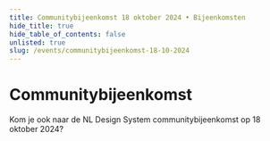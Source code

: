 ```yaml
---
title: Communitybijeenkomst 18 oktober 2024 • Bijeenkomsten
hide_title: true
hide_table_of_contents: false
unlisted: true
slug: /events/communitybijeenkomst-18-10-2024
---
```



# Communitybijeenkomst

Kom je ook naar de NL Design System communitybijeenkomst op 18 oktober 2024?

<NewsletterSignUp
  listId="w6sbgdln0j"
  emailFieldId="oYQvVF1C4s"
  firstNameFieldId="AFUcmITRwf"
  thanksPage="https://nldesignsystem.nl/community/communitybijeenkomst-18-10-2024/bedankt"
  laPostaId="iyihtuzpiq"
  submitText="Ik ben erbij!"
/>
